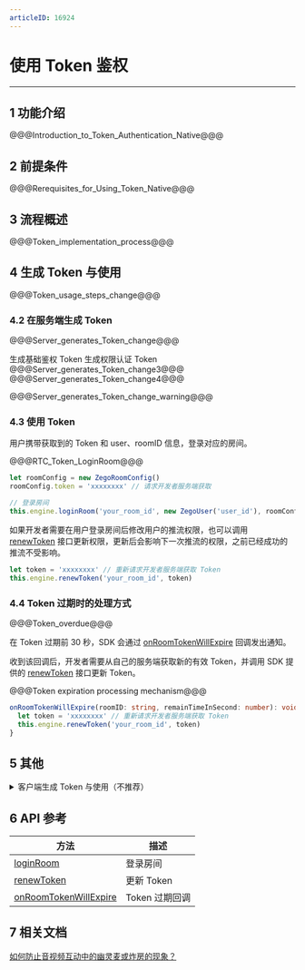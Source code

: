 ```yaml
---
articleID: 16924
---
```

# 使用 Token 鉴权

---

## 1 功能介绍

@@@Introduction_to_Token_Authentication_Native@@@

## 2 前提条件

@@@Rerequisites_for_Using_Token_Native@@@


## 3 流程概述


@@@Token_implementation_process@@@


## 4 生成 Token 与使用

@@@Token_usage_steps_change@@@

### 4.2 在服务端生成 Token

@@@Server_generates_Token_change@@@

<a id="tab_item1"></a>
<div class="multipletabs-content">
    <!--tabs列表-->
    <div class="item-tabs">
        <div class="scroll-box">
          <span class="tab-item">
             生成基础鉴权 Token
          </span>
          <span class="tab-item">
             生成权限认证 Token
          </span>
        </div>
    </div>
<!--MarkDown内容要注意包裹在md-content标签内，且注意前面不能有空格，不然也会渲染异常-->
<div class="multipletabs-content-item ">
  <md-content>
@@@Server_generates_Token_change3@@@
  </md-content>
</div>
<!--嵌套其它html模板示例-->
<div class="multipletabs-content-item ">
@@@Server_generates_Token_change4@@@
</div>
</div>

@@@Server_generates_Token_change_warning@@@

### 4.3 使用 Token


用户携带获取到的 Token 和 user、roomID 信息，登录对应的房间。

@@@RTC_Token_LoginRoom@@@

```ts
let roomConfig = new ZegoRoomConfig()
roomConfig.token = 'xxxxxxxx' // 请求开发者服务端获取

// 登录房间
this.engine.loginRoom('your_room_id', new ZegoUser('user_id'), roomConfig)
```

如果开发者需要在用户登录房间后修改用户的推流权限，也可以调用 [renewToken](@renewToken) 接口更新权限，更新后会影响下一次推流的权限，之前已经成功的推流不受影响。

```ts
let token = 'xxxxxxxx' // 重新请求开发者服务端获取 Token
this.engine.renewToken('your_room_id', token)
```

### 4.4 Token 过期时的处理方式

@@@Token_overdue@@@


在 Token 过期前 30 秒，SDK 会通过 [onRoomTokenWillExpire](@onRoomTokenWillExpire) 回调发出通知。

收到该回调后，开发者需要从自己的服务端获取新的有效 Token，并调用 SDK 提供的 [renewToken](@renewToken) 接口更新 Token。

@@@Token expiration processing mechanism@@@


```ts
onRoomTokenWillExpire(roomID: string, remainTimeInSecond: number): void {
  let token = 'xxxxxxxx' // 重新请求开发者服务端获取 Token
  this.engine.renewToken('your_room_id', token)
}
```

## 5 其他

<details class="zg-primary">
    <summary>客户端生成 Token 与使用（不推荐）</summary>

@@@Client_generates_Token@@@

@@@Client_generates_Token_Step@@@
</details>

## 6 API 参考

| 方法 | 描述 |
|-------|--------|
| [loginRoom](@loginRoom) | 登录房间 |
| [renewToken](@renewToken) | 更新 Token |
| [onRoomTokenWillExpire](@onRoomTokenWillExpire) | Token 过期回调 |

## 7 相关文档

[如何防止音视频互动中的幽灵麦或炸房的现象？](https://doc-zh.zego.im/faq/bombing)
